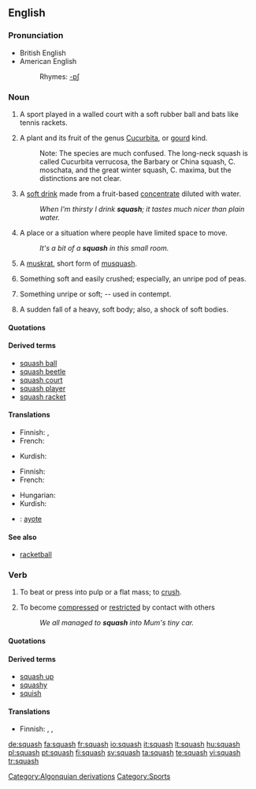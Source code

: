 {{wikipedia}}
==English==

===Pronunciation===
* British English {{IPA|/'skwɒʃ/}}
* American English {{IPA|/'skwɑʃ/}}
*: Rhymes: [[Rhymes:English:-ɒʃ|-ɒʃ]]

===Noun===
{{en-noun|es|-}}

# {{uncountable}} A sport played in a walled court with a soft rubber ball and bats like tennis rackets.
# {{countable}} {{botany}} A plant and its fruit of the genus [[Cucurbita]], or [[gourd]] kind.
#: Note: The species are much confused.  The long-neck squash is called Cucurbita verrucosa, the Barbary or China squash, C. moschata, and the great winter squash, C. maxima, but the distinctions are not clear.
# {{UK}} A [[soft drink]] made from a fruit-based [[concentrate]] diluted with water.
#: ''When I'm thirsty I drink '''squash'''; it tastes much nicer than plain water.''
# A place or a situation where people have limited space to move.
#: ''It's a bit of a '''squash''' in this small room.''
# {{context|obsolete|zoo|countable}} A [[muskrat]], short form of [[musquash]].
# {{obsolete}} {{countable}} Something soft and easily crushed; especially, an unripe pod of peas.
# {{obsolete}} {{countable}} Something unripe or soft; -- used in contempt.
# {{countable}} {{obsolete}} A sudden fall of a heavy, soft body; also, a shock of soft bodies.

====Quotations====
{{seecites}}

====Derived terms====
* [[squash ball]]
* [[squash beetle]]
* [[squash court]]
* [[squash player]]
* [[squash racket]]

====Translations====
{{trans-top|The sport}}
* Finnish: {{t+|fi|squash}}, {{t|fi|kössi}}
* French: {{t|fr|squash|m}}
{{trans-mid}}
* Kurdish: {{KUchar|[[سکواش]]}}
{{trans-bottom}}

{{trans-top|plant and its fruit of the genus Cucurbita}}
* Finnish: {{t+|fi|kurpitsa}}
* French: {{t|fr|courge}}
{{trans-mid}}
* Hungarian: {{t+|hu|tök}}
* Kurdish: {{KUchar|[[کودی]]}}
{{trans-bottom}}

{{checktrans-top}}
<!---Please remove this template once the word has been placed in its appropriate table-->
* {{ttbc|Spanish}}: [[ayote]]
{{trans-bottom}}

====See also====
* [[racketball]]

===Verb===
{{en-verb|squash|es}}

# {{transitive}} To beat or press into pulp or a flat mass; to [[crush]].
# {{intransitive}} To become [[compressed]] or [[restricted]] by contact with others
#: ''We all managed to '''squash''' into Mum's tiny car.''

====Quotations====
{{seecites}}

====Derived terms====
* [[squash up]]
* [[squashy]]
* [[squish]]

====Translations====
{{trans-top|to beat or press into pulp or flat mass}}
* Finnish: {{t-|fi|murskata}}, {{t-|fi|puristaa}}, {{t|fi|soseuttaa}}
{{trans-mid}}
{{trans-bottom}}

[[Category:Algonquian derivations]]
[[Category:Sports]]

[[de:squash]]
[[fa:squash]]
[[fr:squash]]
[[io:squash]]
[[it:squash]]
[[lt:squash]]
[[hu:squash]]
[[pl:squash]]
[[pt:squash]]
[[fi:squash]]
[[sv:squash]]
[[ta:squash]]
[[te:squash]]
[[vi:squash]]
[[tr:squash]]